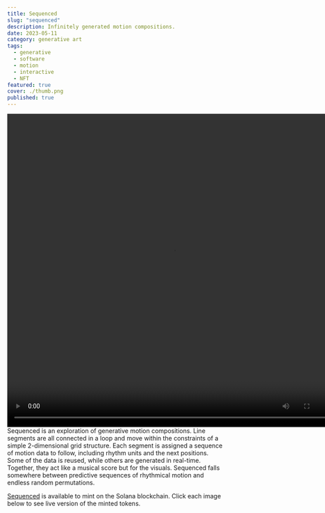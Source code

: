 ```yaml
---
title: Sequenced
slug: "sequenced"
description: Infinitely generated motion compositions.
date: 2023-05-11
category: generative art
tags:
  - generative
  - software
  - motion
  - interactive
  - NFT
featured: true
cover: ./thumb.png
published: true
---
```




<GC start={1} end={7} class="mb-12">
  <Video src={vid1} width="762" height="720" />
</GC>

<GC start={7} end={12}>
Sequenced is an exploration of generative motion compositions. Line segments
are all connected in a loop and move within the constraints of a simple
2-dimensional grid structure. Each segment is assigned a sequence of motion
data to follow, including rhythm units and the next positions. Some of the
data is reused, while others are generated in real-time. Together, they act
like a musical score but for the visuals. Sequenced falls somewhere between
predictive sequences of rhythmical motion and endless random permutations.

[Sequenced](https://codecanvas.art/drop/8Dus2SwgbXATR6tGSjcKcFSAkmhpZD17g36kgpVz3Bpk) is available to mint on the Solana blockchain. Click each image below to see live version of the minted tokens.

  </GC>

<GC start={1} end={13}>
  <CodeCanvasGrid title="sequenced" />
</GC>
